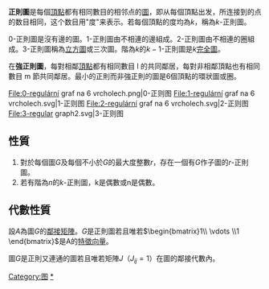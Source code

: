 {{Not|正圖形}}
{{Unreferenced|time=2019-06-21T03:23:33+00:00}}
{{expand english|2019-07-10T02:00:00+00:00}}
{{NoteTA
|G1 = Math
}}
'''正則圖'''是每個[[顶点_(图论)|頂點]]都有相同數目的相邻点的[[圖_(數學)|圖]]，即从每個頂點出发，所连接到的点的数目相同，这个数目用"度"来表示。若每個頂點的度均為<math>k</math>，稱為<math>k</math>-正則圖。

0-正則圖是沒有邊的圖。1-正則圖由不相連的邊組成。2-正則圖由不相連的圈組成。3-正則圖稱為[[立方图|立方圖]]或三次圖。階為<math>k</math>的<math>k-1</math>-正則圖是<math>k</math>[[完全圖|完全圖]]。

在'''強正則圖'''，每對相鄰[[顶点_(图论)|頂點]]都有相同數目 l 的共同鄰居，每對非相鄰頂點也有相同數目 m 節共同鄰居。最小的正則而非強正則的圖是6個頂點的環狀圖或圈。

<gallery>
File:0-regulární graf na 6 vrcholech.png|0-正则图
File:1-regulární graf na 6 vrcholech.svg|1-正则图
File:2-regulární graf na 6 vrcholech.svg|2-正则图
File:3-regular graph2.svg|3-正则图
</gallery>

==性質==
# 對於每個圖<math>G</math>及每個不小於<math>G</math>的最大度整數<math>r</math>，存在一個有<math>G</math>作子圖的<math>r</math>-正則圖。
# 若有階為<math>n</math>的<math>k</math>-正則圖，k是偶數或n是偶數。
==代數性質==
設<math>A</math>為圖<math>G</math>的[[鄰接矩陣|鄰接矩陣]]。<math>G</math>是正則圖若且唯若<math>\begin{bmatrix}1\\ \vdots \\1 \end{bmatrix}</math>是A的[[特徵向量|特徵向量]]。

圖<math>G</math>是正則又連通的圖若且唯若矩陣<math>J</math>（<math>J_{ij}=1</math>）在圖的鄰接代數內。

{{图论}}

[[Category:图|Category:图]]
[[Category:正則圖|*]]